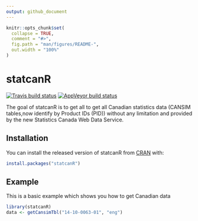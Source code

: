 ```yaml
---
output: github_document
---
```


<!-- README.md is generated from README.Rmd. Please edit that file -->

```r
knitr::opts_chunk$set(
  collapse = TRUE,
  comment = "#>",
  fig.path = "man/figures/README-",
  out.width = "100%"
)
```

# statcanR

<!-- badges: start -->

[![Travis build
status](https://travis-ci.org/warint/statcanR.svg?branch=master)](https://travis-ci.org/warint/statcanR)
[![AppVeyor build status](https://ci.appveyor.com/api/projects/status/github/warint/statcanR?branch=master&svg=true)](https://ci.appveyor.com/project/warint/statcanR)
<!-- badges: end -->

The goal of statcanR is to get all to get all Canadian statistics data
(CANSIM tables,now identify by Product IDs (PID)) without any limitation
and provided by the new Statistics Canada Web Data Service.

## Installation

You can install the released version of statcanR from
[CRAN](https://CRAN.R-project.org) with:

``` r
install.packages("statcanR")
```

## Example

This is a basic example which shows you how to get Canadian data

``` r
library(statcanR)
data <- getCansimTbl("14-10-0063-01", "eng")
```

